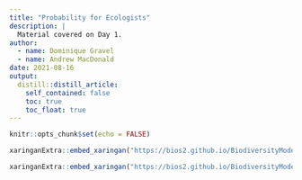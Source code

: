 ```yaml
---
title: "Probability for Ecologists"
description: |
  Material covered on Day 1.
author: 
  - name: Dominique Gravel
  - name: Andrew MacDonald
date: 2021-08-16
output:
  distill::distill_article:
    self_contained: false
    toc: true
    toc_float: true
---
```



```r
knitr::opts_chunk$set(echo = FALSE)
```

```r
xaringanExtra::embed_xaringan("https://bios2.github.io/BiodiversityModelling/01_probabilities/01-introduction/#1")
```


```r
xaringanExtra::embed_xaringan("https://bios2.github.io/BiodiversityModelling/01_probabilities/02-definitions/#1")
```

